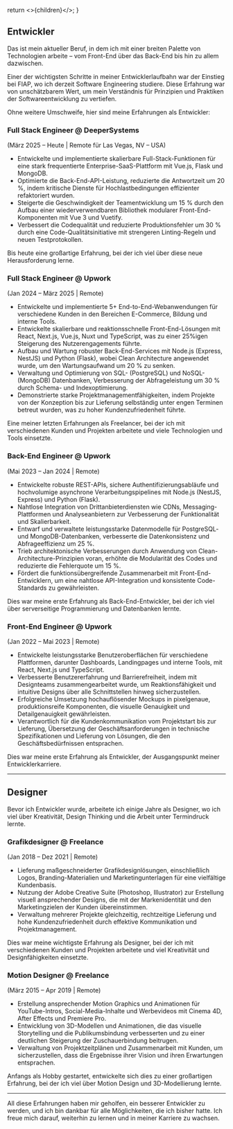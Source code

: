   return <>{children}</>;
}

## Entwickler

Das ist mein aktueller Beruf, in dem ich mit einer breiten Palette von Technologien arbeite – vom Front-End über das Back-End bis hin zu allem dazwischen.

Einer der wichtigsten Schritte in meiner Entwicklerlaufbahn war der Einstieg bei FIAP, wo ich derzeit Software Engineering studiere. Diese Erfahrung war von unschätzbarem Wert, um mein Verständnis für Prinzipien und Praktiken der Softwareentwicklung zu vertiefen.

Ohne weitere Umschweife, hier sind meine Erfahrungen als Entwickler:

### Full Stack Engineer @ DeeperSystems

(März 2025 – Heute | Remote für Las Vegas, NV – USA)

- Entwickelte und implementierte skalierbare Full-Stack-Funktionen für eine stark frequentierte Enterprise-SaaS-Plattform mit Vue.js, Flask und MongoDB.
- Optimierte die Back-End-API-Leistung, reduzierte die Antwortzeit um 20 %, indem kritische Dienste für Hochlastbedingungen effizienter refaktoriert wurden.
- Steigerte die Geschwindigkeit der Teamentwicklung um 15 % durch den Aufbau einer wiederverwendbaren Bibliothek modularer Front-End-Komponenten mit Vue 3 und Vuetify.
- Verbessert die Codequalität und reduzierte Produktionsfehler um 30 % durch eine Code-Qualitätsinitiative mit strengeren Linting-Regeln und neuen Testprotokollen.

Bis heute eine großartige Erfahrung, bei der ich viel über diese neue Herausforderung lerne.

### Full Stack Engineer @ Upwork

(Jan 2024 – März 2025 | Remote)

- Entwickelte und implementierte 5+ End-to-End-Webanwendungen für verschiedene Kunden in den Bereichen E-Commerce, Bildung und interne Tools.
- Entwickelte skalierbare und reaktionsschnelle Front-End-Lösungen mit React, Next.js, Vue.js, Nuxt und TypeScript, was zu einer 25%igen Steigerung des Nutzerengagements führte.
- Aufbau und Wartung robuster Back-End-Services mit Node.js (Express, NestJS) und Python (Flask), wobei Clean Architecture angewendet wurde, um den Wartungsaufwand um 20 % zu senken.
- Verwaltung und Optimierung von SQL- (PostgreSQL) und NoSQL- (MongoDB) Datenbanken, Verbesserung der Abfrageleistung um 30 % durch Schema- und Indexoptimierung.
- Demonstrierte starke Projektmanagementfähigkeiten, indem Projekte von der Konzeption bis zur Lieferung selbständig unter engen Terminen betreut wurden, was zu hoher Kundenzufriedenheit führte.

Eine meiner letzten Erfahrungen als Freelancer, bei der ich mit verschiedenen Kunden und Projekten arbeitete und viele Technologien und Tools einsetzte.

### Back-End Engineer @ Upwork

(Mai 2023 – Jan 2024 | Remote)

- Entwickelte robuste REST-APIs, sichere Authentifizierungsabläufe und hochvolumige asynchrone Verarbeitungspipelines mit Node.js (NestJS, Express) und Python (Flask).
- Nahtlose Integration von Drittanbieterdiensten wie CDNs, Messaging-Plattformen und Analyseanbietern zur Verbesserung der Funktionalität und Skalierbarkeit.
- Entwarf und verwaltete leistungsstarke Datenmodelle für PostgreSQL- und MongoDB-Datenbanken, verbesserte die Datenkonsistenz und Abfrageeffizienz um 25 %.
- Trieb architektonische Verbesserungen durch Anwendung von Clean-Architecture-Prinzipien voran, erhöhte die Modularität des Codes und reduzierte die Fehlerquote um 15 %.
- Fördert die funktionsübergreifende Zusammenarbeit mit Front-End-Entwicklern, um eine nahtlose API-Integration und konsistente Code-Standards zu gewährleisten.

Dies war meine erste Erfahrung als Back-End-Entwickler, bei der ich viel über serverseitige Programmierung und Datenbanken lernte.

### Front-End Engineer @ Upwork

(Jan 2022 – Mai 2023 | Remote)

- Entwickelte leistungsstarke Benutzeroberflächen für verschiedene Plattformen, darunter Dashboards, Landingpages und interne Tools, mit React, Next.js und TypeScript.
- Verbesserte Benutzererfahrung und Barrierefreiheit, indem mit Designteams zusammengearbeitet wurde, um Reaktionsfähigkeit und intuitive Designs über alle Schnittstellen hinweg sicherzustellen.
- Erfolgreiche Umsetzung hochauflösender Mockups in pixelgenaue, produktionsreife Komponenten, die visuelle Genauigkeit und Detailgenauigkeit gewährleisten.
- Verantwortlich für die Kundenkommunikation vom Projektstart bis zur Lieferung, Übersetzung der Geschäftsanforderungen in technische Spezifikationen und Lieferung von Lösungen, die den Geschäftsbedürfnissen entsprachen.

Dies war meine erste Erfahrung als Entwickler, der Ausgangspunkt meiner Entwicklerkarriere.

---

## Designer

Bevor ich Entwickler wurde, arbeitete ich einige Jahre als Designer, wo ich viel über Kreativität, Design Thinking und die Arbeit unter Termindruck lernte.

### Grafikdesigner @ Freelance

(Jan 2018 – Dez 2021 | Remote)

- Lieferung maßgeschneiderter Grafikdesignlösungen, einschließlich Logos, Branding-Materialien und Marketingunterlagen für eine vielfältige Kundenbasis.
- Nutzung der Adobe Creative Suite (Photoshop, Illustrator) zur Erstellung visuell ansprechender Designs, die mit der Markenidentität und den Marketingzielen der Kunden übereinstimmen.
- Verwaltung mehrerer Projekte gleichzeitig, rechtzeitige Lieferung und hohe Kundenzufriedenheit durch effektive Kommunikation und Projektmanagement.

Dies war meine wichtigste Erfahrung als Designer, bei der ich mit verschiedenen Kunden und Projekten arbeitete und viel Kreativität und Designfähigkeiten einsetzte.

### Motion Designer @ Freelance

(März 2015 – Apr 2019 | Remote)

- Erstellung ansprechender Motion Graphics und Animationen für YouTube-Intros, Social-Media-Inhalte und Werbevideos mit Cinema 4D, After Effects und Premiere Pro.
- Entwicklung von 3D-Modellen und Animationen, die das visuelle Storytelling und die Publikumsbindung verbesserten und zu einer deutlichen Steigerung der Zuschauerbindung beitrugen.
- Verwaltung von Projektzeitplänen und Zusammenarbeit mit Kunden, um sicherzustellen, dass die Ergebnisse ihrer Vision und ihren Erwartungen entsprachen.

Anfangs als Hobby gestartet, entwickelte sich dies zu einer großartigen Erfahrung, bei der ich viel über Motion Design und 3D-Modellierung lernte.

---

All diese Erfahrungen haben mir geholfen, ein besserer Entwickler zu werden, und ich bin dankbar für alle Möglichkeiten, die ich bisher hatte. Ich freue mich darauf, weiterhin zu lernen und in meiner Karriere zu wachsen.
